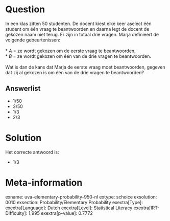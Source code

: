 Question
========

In een klas zitten 50 studenten. De docent kiest elke keer aselect één
student om één vraag te beantwoorden en daarna legt de docent de gekozen
naam niet terug. Er zijn in totaal drie vragen. Marja definieert de
volgende gebeurtenissen:\
\
* *A* = ze wordt gekozen om de eerste vraag te beantwoorden,\
* *B* = ze wordt gekozen om één van de drie vragen te beantwoorden.\
\
Wat is dan de kans dat Marja de eerste vraag moet beantwoorden, gegeven
dat zij al gekozen is om één van de drie vragen te beantwoorden?

Answerlist
----------

* 1/50
* 3/50
* 1/3
* 2/3

Solution
========

Het correcte antwoord is: 

* 1/3

Meta-information
================
exname: uva-elementary-probability-950-nl
extype: schoice
exsolution: 0010
exsection: Probability/Elementary Probability
exextra[Type]: 
exextra[Language]: Dutch
exextra[Level]: Statistical Literacy
exextra[IRT-Difficulty]: 1.995
exextra[p-value]: 0.7772
